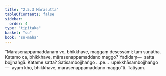 ```yaml
---
title: "2.5.3 Mārasutta"
tableOfContents: false
sidebar:
  order: 4
type: "tipitaka"
basket: "su"
book: "sn-maha"
---
```



<DynamicBreadcrumb />

<Division number="224" book="sn-maha" bookNo="14" page="88">

<Paragraph number="536" book="sn-maha">
“Mārasenappamaddanaṃ vo, bhikkhave, maggaṃ desessāmi; taṃ suṇātha. Katamo ca, bhikkhave, mārasenappamaddano maggo? Yadidaṃ—  satta bojjhaṅgā. Katame satta? Satisambojjhaṅgo …pe…  upekkhāsambojjhaṅgo—  ayaṃ kho, bhikkhave, mārasenappamaddano maggo”ti.

</Paragraph>
</Division>

<Paragraph number="537" type="center" book="sn-maha">
Tatiyaṃ.
</Paragraph>